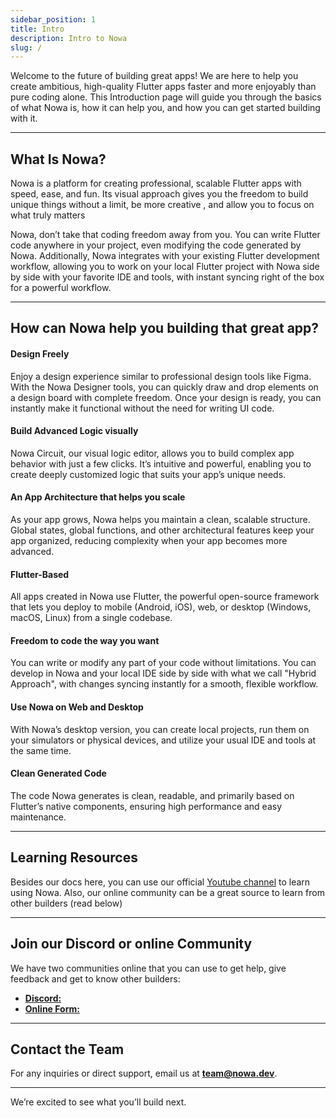 ```yaml
---
sidebar_position: 1
title: Intro 
description: Intro to Nowa
slug: /
---
```


Welcome to the future of building great apps! We are here to help you create ambitious, high-quality Flutter apps faster and more enjoyably than pure coding alone. This Introduction page will guide you through the basics of what Nowa is, how it can help you, and how you can get started building with it.


---


## What Is Nowa?

  

Nowa is a platform for creating professional, scalable Flutter apps with speed, ease, and fun. Its visual approach gives you the freedom to build unique things without a limit, be more creative , and allow you to focus on what truly matters 

Nowa, don’t take that coding freedom away from you. You can write Flutter code anywhere in your project, even modifying the code generated by Nowa. Additionally, Nowa integrates with your existing Flutter development workflow, allowing you to work on your local Flutter project with Nowa side by side with your favorite IDE and tools, with instant syncing right of the box for a powerful workflow. 

  

---

  

## How can Nowa help you building that great app?


#### **Design Freely**

Enjoy a design experience similar to professional design tools like Figma. With the Nowa Designer tools, you can quickly draw and drop elements on a design board with complete freedom. Once your design is ready, you can instantly make it functional without the need for writing UI code.

  
#### **Build Advanced Logic visually**

Nowa Circuit, our visual logic editor, allows you to build complex app behavior with just a few clicks. It’s intuitive and powerful, enabling you to create deeply customized logic that suits your app’s unique needs.


#### **An App Architecture that helps you scale**

As your app grows, Nowa helps you maintain a clean, scalable structure. Global states, global functions, and other architectural features keep your app organized, reducing complexity when your app becomes more advanced.

  

#### **Flutter-Based**

All apps created in Nowa use Flutter, the powerful open-source framework that lets you deploy to mobile (Android, iOS), web, or desktop (Windows, macOS, Linux) from a single codebase.

  

#### **Freedom to code the way you want**

You can write or modify any part of your code without limitations. You can develop in Nowa and your local IDE side by side with what we call "Hybrid Approach", with changes syncing instantly for a smooth, flexible workflow.

  

#### **Use Nowa on Web and Desktop**

With Nowa’s desktop version, you can create local projects, run them on your simulators or physical devices, and utilize your usual IDE and tools at the same time.

  

#### **Clean Generated Code**

The code Nowa generates is clean, readable, and primarily based on Flutter’s native components, ensuring high performance and easy maintenance.

---

## Learning Resources
Besides our docs here, you can use our official [Youtube channel](https://www.youtube.com/@nowadev) to learn using Nowa. Also, our online community can be a great source to learn from other builders (read below)

---

## Join our Discord or online Community

We have two communities online that you can use to get help, give feedback and get to know other builders:
- [**Discord:**](https://discord.gg/ByKfn3H7gX)
- [**Online Form:**](https://community.nowa.dev)


---

  
## Contact the Team

For any inquiries or direct support, email us at **team@nowa.dev**.



---
  

We’re excited to see what you’ll build next.